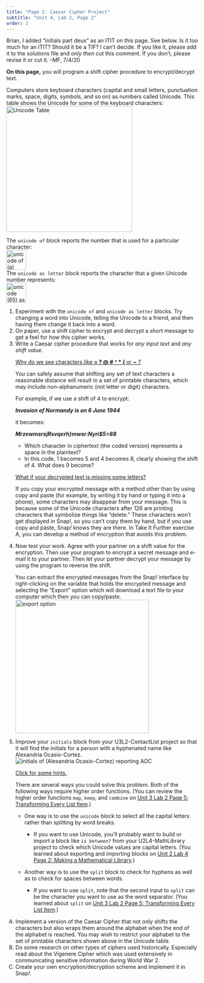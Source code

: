 ```yaml
---
title: "Page 2: Caesar Cipher Project"
subtitle: "Unit 4, Lab 2, Page 2"
order: 2
---
```


::: todo
Brian, I added "initials part deux" as an ITIT on this page. See below.
Is it too much for an ITIT? Should it be a TIF? I can't decide. If you
like it, please add it to the solutions file and <em>only then</em> cut
this comment. If you don't, please revise it or cut it. --MF, 7/4/20
:::

::: learn
<strong>On this page,</strong> you will program a shift cipher procedure
to encrypt/decrypt text.
:::

<p>Computers store keyboard characters (capital and small letters,
punctuation marks, space, digits, symbols, and so on) as numbers called
Unicode. This table shows the Unicode for some of the keyboard
characters:<br />
<img src="/img/4-internet/img_CaesarCipher/Mary_CharacterTable.jpeg" alt="Unicode Table" class="ms-4 noshadow" height="330px"/></p>

<p>The `unicode of` block reports the number that is used for
a particular character:<br />
<img src="/img/4-internet/img_CaesarCipher/SnapUnicode1.png" title="unicode of (a) reporting &apos;97&apos;" alt="unicode of (a) reporting &apos;97&apos;" class="ms-4" height="52"/><br />
The `unicode as letter` block reports the character that a
given Unicode number represents:<br />
<img src="/img/4-internet/img_CaesarCipher/SnapUnicode2.png" title="unicode (65) as letter reporting &apos;A&apos;" alt="unicode (65) as letter reporting &apos;A&apos;" class="ms-4" height="52"/></p>

::: {#second .forYouToDo}
<ol>

<li>Experiment with the `unicode of` and `unicode as
letter` blocks. Try changing a word into Unicode, telling the
Unicode to a friend, and then having them change it back into a
word.</li>

<li>On paper, use a shift cipher to encrypt and decrypt a short message
to get a feel for how this cipher works.</li>

<li>Write a Caesar cipher procedure that works for <em>any input
text</em> and <em>any shift value</em>.</li>

::: endnote
<p><a href="#hint-characters" data-bs-toggle="collapse" title="Why do we see characters like = ? @ # ^ * { or ~ ?">Why
do we see characters like <strong>= ? \@ \# \^ \* { </strong> or
<strong>\~</strong> ?</a></p>

::: {#hint-characters .collapse}
<p>You can safely assume that shifting any set of text characters a
reasonable distance will result in a set of printable characters, which
may include non-alphanumeric (not letter or digit) characters.</p>

<p>For example, if we use a shift of 4 to encrypt:</p>

<p class="ms-4">

<em><strong>Invasion of Normandy is on 6 June 1944</strong></em>

</p>

<p>it becomes:</p>

<p class="ms-4">

<em><strong>Mrzewmsr$sj$Rsvqerh}$mw$sr$:$Nyri\$5=88</strong></em>

</p>

<p>

<ul>

<li>Which character in ciphertext (the coded version) represents a space
in the plaintext?</li>

<li>In this code, 1 becomes 5 and 4 becomes 8, clearly showing the shift
of 4. What does 9 become?</li>

</ul>

</p>
:::

<p><a href="#hint-missing" data-bs-toggle="collapse" title="What if your decrypted text is missing some letters?">What
if your decrypted text is missing some letters?</a></p>

::: {#hint-missing .collapse}
<p>If you copy your encrypted message with a method other than by using
copy and paste (for example, by writing it by hand or typing it into a
phone), some characters may disappear from your message. This is because
some of the Unicode characters after 126 are printing characters that
symbolize things like "delete." These characters won't get displayed in
Snap<em>!</em>, so you can't copy them by hand, but if you use copy and
paste, Snap<em>!</em> knows they are there. In Take It Further exercise
A, you can develop a method of encryption that avoids this problem.</p>
:::
:::

<li>Now test your work. Agree with your partner on a shift value for the
encryption. Then use your program to encrypt a secret message and e-mail
it to your partner. Then let your partner decrypt your message by using
the program to reverse the shift.</li>

::: endnote
You can extract the encrypted messages from the Snap<em>!</em> interface
by right-clicking on the variable that holds the encrypted message and
selecting the "Export" option which will download a text file to your
computer which then you can copy/paste.<br />
<img src="/img/4-internet/img_CaesarCipher/Export.png" title="export option" alt="export option" class="ms-4" width="350"/>
:::

</ol>
:::

::: ifTime
<ol start="5">

<li>

Improve your `initials` block from your U3L2-ContactList
project so that it will find the initials for a person with a hyphenated
name like Alexandria Ocasio-Cortez.<br />
<img src="/img/4-internet/initials-reporting-aoc.png" title="initials of (Alexandria Ocasio-Cortez) reporting AOC" alt="initials of (Alexandria Ocasio-Cortez) reporting AOC" class="ms-4"/>

::: endnote
<a href="#hint-initials" data-bs-toggle="collapse" title="Click for some hints about improving your initials block.">Click
for some hints.</a>

::: {#hint-initials .collapse}
There are several ways you could solve this problem. Both of the
following ways require higher order functions. (You can review the
higher order functions `map`, `keep`, and
`combine` on
<a href="/unit-3/lab-2/5-mapping-over-list.html" title="Unit 3 Lab 2 Page 5: Transforming Every List Item">Unit
3 Lab 2 Page 5: Transforming Every List Item</a>.)

<ul>

<li>

One way is to use the `unicode` block to select all the
capital letters rather than splitting by word breaks.\

<ul>

<li>If you want to use Unicode, you'll probably want to build or import
a block like `is between?` from your U2L4-MathLibrary project
to check which Unicode values are capital letters. (You learned about
exporting and importing blocks on
<a href="/unit-2/lab-4/2-math-predicates.html" title="Unit 2 Lab 4 Page 2: Making a Mathematical Library">Unit
2 Lab 4 Page 2: Making a Mathematical Library</a>.)</li>

</ul>

</li>

<li>

Another way is to use the `split` block to check for hyphens
as well as to check for spaces between words.

<ul>

<li>If you want to use `split`, note that the second input to
`split` can be the character you want to use as the word
separator. (You learned about `split` on
<a href="/unit-3/lab-2/5-mapping-over-list.html" title="Unit 3 Lab 2 Page 5: Transforming Every List Item">Unit
3 Lab 2 Page 5: Transforming Every List Item</a>.)</li>

</ul>

</li>

</ul>
:::
:::

</li>

</ol>
:::

::: takeItFurther
<ol type="A">

<li>Implement a version of the Caesar Cipher that not only shifts the
characters but also wraps them around the alphabet when the end of the
alphabet is reached. You may wish to restrict your alphabet to the set
of printable characters shown above in the Unicode table.</li>

<li>Do some research on other types of ciphers used historically.
Especially read about the Vigenere Cipher which was used extensively in
communicating sensitive information during World War 2.</li>

<li>Create your own encryption/decryption scheme and implement it in
Snap<em>!</em>.</li>

</ol>
:::
